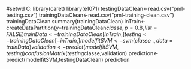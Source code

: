 #setwd C:\Users\Victoria\gitrepos\practicalmachinelearning
library(caret)
library(e1071)
testingDataClean<-read.csv("pml-testing.csv")
trainingDataClean<-read.csv("pml-training-clean.csv")
trainingDataClean
summary(trainingDataClean)
inTrain<-createDataPartition(y=trainingDataClean$classe,p=0.8,list=FALSE)
trainData<-trainingDataClean[inTrain,]
testing<-trainingDataClean[-inTrain,]
modelfitSVM<-svm(classe~.,data=trainData)
validation<-predict(modelfitSVM,testing)
confusionMatrix(testing$classe,validation)
prediction<-predict(modelfitSVM,testingDataClean)
prediction


